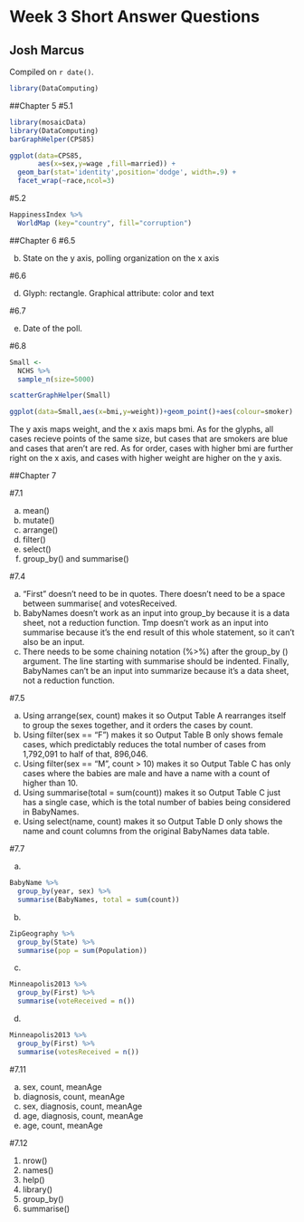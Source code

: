 # Week 3 Short Answer Questions

## Josh Marcus

<!-- leave this material as is -->
Compiled on `r date()`.

```r
library(DataComputing)
```
<!-- put your content after this line -->

##Chapter 5
#5.1
```r
library(mosaicData)
library(DataComputing)
barGraphHelper(CPS85)
```

```r
ggplot(data=CPS85,
       aes(x=sex,y=wage ,fill=married)) +
  geom_bar(stat='identity',position='dodge', width=.9) + 
  facet_wrap(~race,ncol=3)
```

#5.2

```r
HappinessIndex %>%
  WorldMap (key="country", fill="corruption")
```


##Chapter 6
#6.5

b. State on the y axis, polling organization on the x axis

#6.6

d. Glyph: rectangle. Graphical attribute: color and text

#6.7

e. Date of the poll.

#6.8

```r
Small <-
  NCHS %>%
  sample_n(size=5000)
```


```r
scatterGraphHelper(Small)
```

```r
ggplot(data=Small,aes(x=bmi,y=weight))+geom_point()+aes(colour=smoker)
```

The y axis maps weight, and the x axis maps bmi. As for the glyphs, all cases recieve points of the same size, but cases that are smokers are blue and cases that aren't are red. As for order, cases with higher bmi are further right on the x axis, and cases with higher weight are higher on the y axis.

##Chapter 7

#7.1

a. mean()
b. mutate()
c. arrange()
d. filter()
e. select()
f. group_by() and summarise()

#7.4

a) "First" doesn't need to be in quotes. There doesn't need to be a space between summarise( and votesReceived.
b) BabyNames doesn't work as an input into group_by because it is a data sheet, not a reduction function. Tmp doesn't work as an input into summarise because it's the end result of this whole statement, so it can't also be an input.
c) There needs to be some chaining notation (%>%) after the group_by () argument. The line starting with summarise should be indented. Finally, BabyNames can't be an input into summarize because it's a data sheet, not a reduction function.

#7.5

a) Using arrange(sex, count) makes it so Output Table A rearranges itself to group the sexes together, and it orders the cases by count.
b) Using filter(sex == "F") makes it so Output Table B only shows female cases, which predictably reduces the total number of cases from 1,792,091 to half of that, 896,046.
c) Using filter(sex == "M", count > 10) makes it so Output Table C has only cases where the babies are male and have a name with a count of higher than 10.
d) Using summarise(total = sum(count)) makes it so Output Table C just has a single case, which is the total number of babies being considered in BabyNames.
e) Using select(name, count) makes it so  Output Table D only shows the name and count columns from the original BabyNames data table.


#7.7

a.
```r
BabyName %>%
  group_by(year, sex) %>%
  summarise(BabyNames, total = sum(count))
```

b. 

```r
ZipGeography %>%
  group_by(State) %>%
  summarise(pop = sum(Population))
```
  
c. 

```r
Minneapolis2013 %>%
  group_by(First) %>%
  summarise(voteReceived = n())
```

d. 

```r
Minneapolis2013 %>%
  group_by(First) %>%
  summarise(votesReceived = n())
```
  
#7.11

a. sex, count, meanAge
b. diagnosis, count, meanAge
c. sex, diagnosis, count, meanAge
d. age, diagnosis, count, meanAge
e. age, count, meanAge

#7.12

1. nrow()
2. names()
3. help()
4. library()
5. group_by()
6. summarise()

